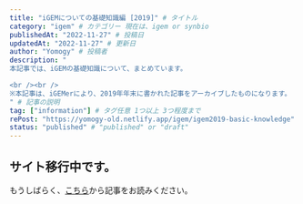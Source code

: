 ```yaml
---
title: "iGEMについての基礎知識編 [2019]" # タイトル
category: "igem" # カテゴリー 現在は、igem or synbio
publishedAt: "2022-11-27" # 投稿日
updatedAt: "2022-11-27" # 更新日
author: "Yomogy" # 投稿者
description: "
本記事では、iGEMの基礎知識について、まとめています。

<br /><br />
※本記事は、iGEMerにより、2019年年末に書かれた記事をアーカイブしたものになります。
" # 記事の説明
tag: ["information"] # タグ任意 1つ以上 3つ程度まで
rePost: "https://yomogy-old.netlify.app/igem/igem2019-basic-knowledge" # 記事の転載の場合は"url"を記入。例 : "https//yomogy"
status: "published" # "published" or "draft"
---
```


## サイト移行中です。

もうしばらく、[こちら](https://yomogy-old.netlify.app/igem/igem2019-basic-knowledge)から記事をお読みください。
